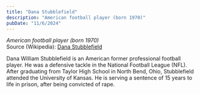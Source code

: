 ```yaml
---
title: "Dana Stubblefield"
description: "American football player (born 1970)"
pubDate: "11/6/2024"
---
```


*American football player (born 1970)*  
Source (Wikipedia): [Dana Stubblefield][1]

Dana William Stubblefield is an American former professional football player. He was a defensive tackle in the National Football League (NFL). After graduating from Taylor High School in North Bend, Ohio, Stubblefield attended the University of Kansas. He is serving a sentence of 15 years to life in prison, after being convicted of rape.

[1]: https://en.wikipedia.org/wiki/Dana_Stubblefield

